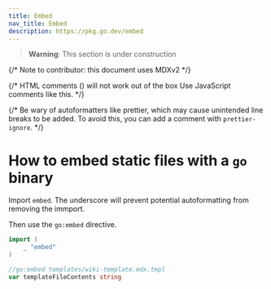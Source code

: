 ```yaml
---
title: Embed
nav_title: Embed
description: https://pkg.go.dev/embed
---
```


> **Warning**: This section is under construction

{/* Note to contributor: this document uses MDXv2 */}

{/* HTML comments (<!-- foo -->) will not work out of the box Use JavaScript comments like this. */}

{/* Be wary of autoformatters like prettier, which may cause unintended line breaks to be added. To avoid this, you can add a comment with `prettier-ignore`. */}

# How to embed static files with a `go` binary

Import `embed`. The underscore will prevent potential
autoformatting from removing the immport.

Then use the `go:embed` directive.

```go
import (
	_ "embed"
)

//go:embed templates/wiki-template.mdx.tmpl
var templateFileContents string
```
